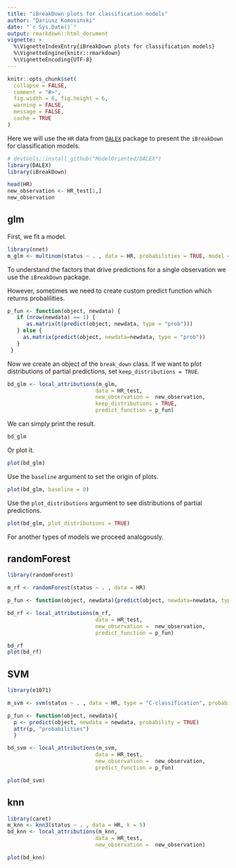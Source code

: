 ```yaml
---
title: "iBreakDown plots for classification models"
author: "Dariusz Komosinski"
date: "`r Sys.Date()`"
output: rmarkdown::html_document
vignette: >
  %\VignetteIndexEntry{iBreakDown plots for classification models}
  %\VignetteEngine{knitr::rmarkdown}
  %\VignetteEncoding{UTF-8}
---
```


```r
knitr::opts_chunk$set(
  collapse = FALSE,
  comment = "#>",
  fig.width = 6, fig.height = 6,
  warning = FALSE,
  message = FALSE,
  cache = TRUE
)
```

Here we will use the `HR` data from [`DALEX`](https://github.com/pbiecek/DALEX) package to present the `iBreakDown` for classification models.

```r
# devtools::install_github("ModelOriented/DALEX")
library(DALEX)
library(iBreakDown)

head(HR)
new_observation <- HR_test[1,]
new_observation
```


## glm

First, we fit a model.

```r
library(nnet)
m_glm <- multinom(status ~ . , data = HR, probabilities = TRUE, model = TRUE)
```

To understand the factors that drive predictions for a single observation we use the `iBreakDown` package.

However, sometimes we need to create custom predict function which returns probalilities.


```r
p_fun <- function(object, newdata) {
   if (nrow(newdata) == 1) {
      as.matrix(t(predict(object, newdata, type = "prob")))
   } else {
     as.matrix(predict(object, newdata=newdata, type = "prob"))
   }
 }
```

Now we create an object of the `break_down` class. If we want to plot distributions of partial predictions, set `keep_distributions = TRUE`. 

```r
bd_glm <- local_attributions(m_glm,
                            data = HR_test,
                            new_observation =  new_observation,
                            keep_distributions = TRUE,
                            predict_function = p_fun)
```

We can simply print the result.

```r
bd_glm
```

Or plot it.

```r
plot(bd_glm)
```

Use the `baseline` argument to set the origin of plots.

```r
plot(bd_glm, baseline = 0)
```

Use the `plot_distributions` argument to see distributions of partial predictions.

```r
plot(bd_glm, plot_distributions = TRUE)
```

For another types of models we proceed analogously.

## randomForest

```r
library(randomForest)

m_rf <- randomForest(status ~ . , data = HR)

p_fun <- function(object, newdata){predict(object, newdata=newdata, type = "prob")}

bd_rf <- local_attributions(m_rf,
                            data = HR_test,
                            new_observation =  new_observation,
                            predict_function = p_fun)

bd_rf
plot(bd_rf)
```

## SVM

```r
library(e1071)

m_svm <- svm(status ~ . , data = HR, type = "C-classification", probability = TRUE)

p_fun <- function(object, newdata){
  p <- predict(object, newdata = newdata, probability = TRUE)
  attr(p, "probabilities")
  }

bd_svm <- local_attributions(m_svm,
                            data = HR_test,
                            new_observation =  new_observation,
                            predict_function = p_fun)

plot(bd_svm)
```

## knn

```r
library(caret)
m_knn <- knn3(status ~ . , data = HR, k = 5)
bd_knn <- local_attributions(m_knn,
                            data = HR_test,
                            new_observation =  new_observation)

plot(bd_knn)
```

